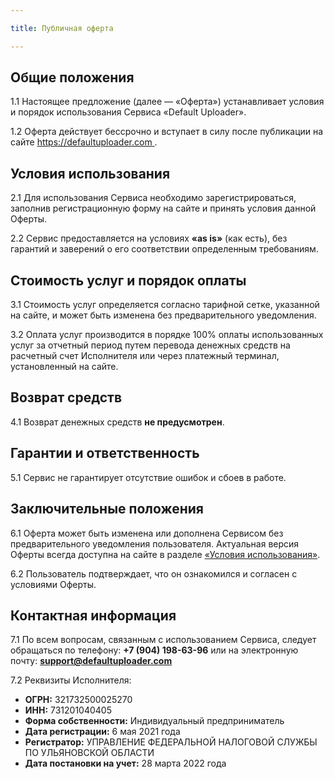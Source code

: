 ```yaml
---

title: Публичная оферта

---
```


## Общие положения

1.1 Настоящее предложение (далее — «Оферта») устанавливает условия и порядок использования Сервиса «Default Uploader».

1.2 Оферта действует бессрочно и вступает в силу после публикации на сайте [https://defaultuploader.com ](https://defaultuploader.com ).

## Условия использования

2.1 Для использования Сервиса необходимо зарегистрироваться, заполнив регистрационную форму на сайте и принять условия данной Оферты.

2.2 Сервис предоставляется на условиях **«as is»** (как есть), без гарантий и заверений о его соответствии определенным требованиям.

## Стоимость услуг и порядок оплаты

3.1 Стоимость услуг определяется согласно тарифной сетке, указанной на сайте, и может быть изменена без предварительного уведомления.

3.2 Оплата услуг производится в порядке 100% оплаты использованных услуг за отчетный период путем перевода денежных средств на расчетный счет Исполнителя или через платежный терминал, установленный на сайте.

## Возврат средств

4.1 Возврат денежных средств **не предусмотрен**.

## Гарантии и ответственность

5.1 Сервис не гарантирует отсутствие ошибок и сбоев в работе.

## Заключительные положения

6.1 Оферта может быть изменена или дополнена Сервисом без предварительного уведомления пользователя. Актуальная версия Оферты всегда доступна на сайте в разделе [«Условия использования»](https://defaultuploader.com/terms ).

6.2 Пользователь подтверждает, что он ознакомился и согласен с условиями Оферты.

## Контактная информация

7.1 По всем вопросам, связанным с использованием Сервиса, следует обращаться по телефону:
**+7 (904) 198-63-96**
или на электронную почту:
**support@defaultuploader.com**

7.2 Реквизиты Исполнителя:

- **ОГРН:** 321732500025270
- **ИНН:** 731201040405
- **Форма собственности:** Индивидуальный предприниматель
- **Дата регистрации:** 6 мая 2021 года
- **Регистратор:** УПРАВЛЕНИЕ ФЕДЕРАЛЬНОЙ НАЛОГОВОЙ СЛУЖБЫ ПО УЛЬЯНОВСКОЙ ОБЛАСТИ
- **Дата постановки на учет:** 28 марта 2022 года